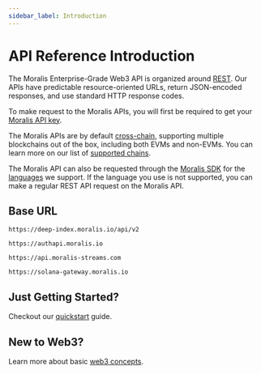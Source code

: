 ```yaml
---
sidebar_label: Introduction
---
```



# API Reference Introduction

The Moralis Enterprise-Grade Web3 API is organized around [REST](http://en.wikipedia.org/wiki/Representational_State_Transfer). Our APIs have predictable resource-oriented URLs, return JSON-encoded responses, and use standard HTTP response codes.

To make request to the Moralis APIs, you will first be required to get your [Moralis API key](https://docs.moralis.io/reference/moralis-api-key).

The Moralis APIs are by default [cross-chain](/web3-data-api/cross-chain-requests), supporting multiple blockchains out of the box, including both EVMs and non-EVMs. You can learn more on our list of [supported chains](https://docs.moralis.iohttps://docs.moralis.io/reference/supported-chains).

The Moralis API can also be requested through the [Moralis SDK](/web3-data-api/moralis-sdk) for the [languages](/web3-data-api/moralis-sdk#what-are-the-languages-we-support) we support. If the language you use is not supported, you can make a regular REST API request on the Moralis API.

## Base URL

<Tabs groupId="moralis-api">
  <TabItem value="evm" label="EVM API">

```
https://deep-index.moralis.io/api/v2
```

  </TabItem>
  <TabItem value="auth" label="Auth API">

```
https://authapi.moralis.io
```

  </TabItem>
  <TabItem value="streams" label="Streams API">

```
https://api.moralis-streams.com
```

  </TabItem>
  <TabItem value="solana" label="Solana API">

```
https://solana-gateway.moralis.io
```

  </TabItem>
</Tabs>

## Just Getting Started?

Checkout our [quickstart](/web3-data-api/get-your-api-key) guide.

## New to Web3?

Learn more about basic [web3 concepts](/web3-data-api/web3-concepts).
